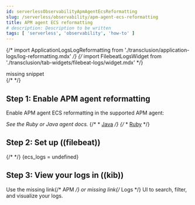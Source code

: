 ```yaml
---
id: serverlessObservabilityApmAgentEcsReformatting
slug: /serverless/observability/apm-agent-ecs-reformatting
title: APM agent ECS reformatting
# description: Description to be written
tags: [ 'serverless', 'observability', 'how-to' ]
---
```



{/* import ApplicationLogsLogReformatting from './transclusion/application-logs/log-reformatting.mdx' */}
{/* import FilebeatLogsWidget from './transclusion/tab-widgets/filebeat-logs/widget.mdx' */}

<div id="reformatting-logs"></div>

<div style={{ backgroundColor: "#F1F4FA", width: "100%", height: "250px", textAlign: "center", paddingTop: "110px", marginBottom: "20px" }}><DocIcon type="documents" title="missing snippet"/> missing snippet</div>
{/* <ApplicationLogsLogReformatting  /> */}


## Step 1: Enable APM agent reformatting

Enable APM agent ECS reformatting in the supported APM agent:

_See the Ruby or Java agent docs._
{/* * [Java](((apm-java-ref))/logs.html) */}
{/* * [Ruby](((apm-ruby-ref))/logs.html) */}

## Step 2: Set up ((filebeat))


{/* <FilebeatLogsWidget
  plaintext={false}
  ecs_logs={ecs_logs} 
/> */}
{ecs_logs = undefined}

## Step 3: View your logs in ((kib))

Use the <DocBadge><DocIcon size="s" type="unlink" title="missing link"/> missing link</DocBadge>{/*  <DocLink id="enObservabilityApm">APM</DocLink> */} or <DocBadge><DocIcon size="s" type="unlink" title="missing link"/> missing link</DocBadge>{/*  <DocLink id="enObservabilityMonitorLogs">Logs</DocLink> */} UI to search, filter, and visualize your logs.

